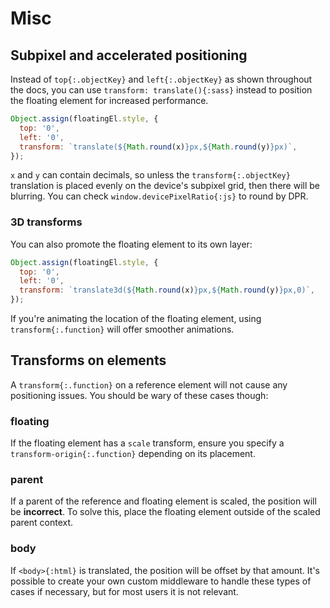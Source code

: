 
# Misc

## Subpixel and accelerated positioning

Instead of `top{:.objectKey}` and `left{:.objectKey}` as shown
throughout the docs, you can use `transform: translate(){:sass}`
instead to position the floating element for increased
performance.

```js
Object.assign(floatingEl.style, {
  top: '0',
  left: '0',
  transform: `translate(${Math.round(x)}px,${Math.round(y)}px)`,
});
```

`x` and `y` can contain decimals, so unless the
`transform{:.objectKey}` translation is placed evenly on the
device's subpixel grid, then there will be blurring. You can
check `window.devicePixelRatio{:js}` to round by DPR.

### 3D transforms

You can also promote the floating element to its own layer:

<!-- prettier-ignore -->
```js
Object.assign(floatingEl.style, {
  top: '0',
  left: '0',
  transform: `translate3d(${Math.round(x)}px,${Math.round(y)}px,0)`,
});
```

If you're animating the location of the floating element, using
`transform{:.function}` will offer smoother animations.

## Transforms on elements

A `transform{:.function}` on a reference element will not cause
any positioning issues. You should be wary of these cases though:

### floating

If the floating element has a `scale` transform, ensure you
specify a `transform-origin{:.function}` depending on its
placement.

### parent

If a parent of the reference and floating element is scaled, the
position will be **incorrect**. To solve this, place the floating
element outside of the scaled parent context.

### body

If `<body>{:html}` is translated, the position will be offset by
that amount. It's possible to create your own custom middleware
to handle these types of cases if necessary, but for most users
it is not relevant.
